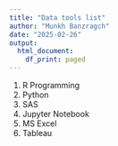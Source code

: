 ```yaml
---
title: "Data tools list"
author: "Munkh Banzragch"
date: "2025-02-26"
output:
  html_document:
    df_print: paged
---
```


1. R Programming
2. Python
3. SAS
4. Jupyter Notebook
5. MS Excel
6. Tableau